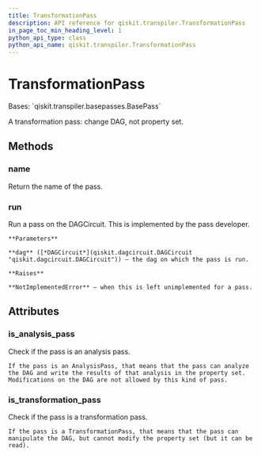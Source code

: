 ```yaml
---
title: TransformationPass
description: API reference for qiskit.transpiler.TransformationPass
in_page_toc_min_heading_level: 1
python_api_type: class
python_api_name: qiskit.transpiler.TransformationPass
---
```


# TransformationPass

<Class id="qiskit.transpiler.TransformationPass" isDedicatedPage={true} github="https://github.com/qiskit/qiskit/tree/stable/0.20/qiskit/transpiler/basepasses.py" signature="TransformationPass(*args, **kwargs)" modifiers="class">
  Bases: `qiskit.transpiler.basepasses.BasePass`

  A transformation pass: change DAG, not property set.

  ## Methods

  <span id="qiskit-transpiler-transformationpass-name" />

  ### name

  <Function id="qiskit.transpiler.TransformationPass.name" signature="TransformationPass.name()">
    Return the name of the pass.
  </Function>

  <span id="qiskit-transpiler-transformationpass-run" />

  ### run

  <Function id="qiskit.transpiler.TransformationPass.run" signature="TransformationPass.run(dag)" modifiers="abstract">
    Run a pass on the DAGCircuit. This is implemented by the pass developer.

    **Parameters**

    **dag** ([*DAGCircuit*](qiskit.dagcircuit.DAGCircuit "qiskit.dagcircuit.DAGCircuit")) – the dag on which the pass is run.

    **Raises**

    **NotImplementedError** – when this is left unimplemented for a pass.
  </Function>

  ## Attributes

  ### is\_analysis\_pass

  <Attribute id="qiskit.transpiler.TransformationPass.is_analysis_pass">
    Check if the pass is an analysis pass.

    If the pass is an AnalysisPass, that means that the pass can analyze the DAG and write the results of that analysis in the property set. Modifications on the DAG are not allowed by this kind of pass.
  </Attribute>

  ### is\_transformation\_pass

  <Attribute id="qiskit.transpiler.TransformationPass.is_transformation_pass">
    Check if the pass is a transformation pass.

    If the pass is a TransformationPass, that means that the pass can manipulate the DAG, but cannot modify the property set (but it can be read).
  </Attribute>
</Class>

